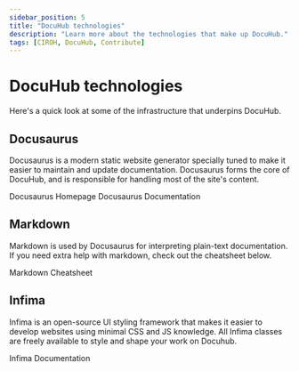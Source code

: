 ```yaml
---
sidebar_position: 5
title: "DocuHub technologies"
description: "Learn more about the technologies that make up DocuHub."
tags: [CIROH, DocuHub, Contribute]
---
```



# DocuHub technologies

Here's a quick look at some of the infrastructure that underpins DocuHub.

## Docusaurus
Docusaurus is a modern static website generator specially tuned to make it easier to maintain and update documentation. Docusaurus forms the core of DocuHub, and is responsible for handling most of the site's content.

<Link class="button button--active button--primary" to="https://docusaurus.io/">Docusaurus Homepage</Link>
<Link class="button button--active button--primary" to="https://docusaurus.io/docs/">Docusaurus Documentation</Link>

## Markdown
Markdown is used by Docusaurus for interpreting plain-text documentation. If you need extra help with markdown, check out the cheatsheet below.

<Link class="button button--active button--primary" to="https://github.com/adam-p/markdown-here/wiki/Markdown-Cheatsheet">Markdown Cheatsheet</Link>

## Infima
Infima is an open-source UI styling framework that makes it easier to develop websites using minimal CSS and JS knowledge. All Infima classes are freely available to style and shape your work on Docuhub.

<Link class="button button--active button--primary" to="https://docusaurus.io/docs/styling-layout#styling-your-site-with-infima">Infima Documentation</Link>

<!-- TODO: TinaCMS was listed in the original list of cheat sheets, but its relevance to DocuHub is unclear. -->
<!-- Original link: https://tina.io/ -->